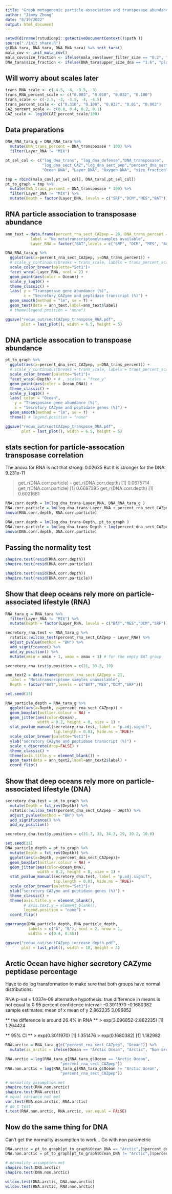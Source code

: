 ```yaml
---
title: "Graph metagenomic particle association and transposase abundance"
author: "Jimmy Zhong"
date: "8/19/2022"
output: html_document
---
```


```r
setwd(dirname(rstudioapi::getActiveDocumentContext()$path ))
source("./init_share.R")
g(DNA_tara, RNA_tara, DNA_RNA_tara) %=% init_tara()
mala_cov <- init_mala_cov()
mala_cov$size_fraction <- ifelse(mala_cov$lower_filter_size == "0.2", "planktonic", "particle")
DNA_tara$size_fraction <- ifelse(DNA_tara$upper_size_dna == "1.6", "planktonic", "particle")
```

## Will worry about scales later
```r
trans_RNA_scale <- c(-4.5, -4, -3.5, -3)
trans_RNA_percent_scale <- c("0.003", "0.010", "0.032", "0.100")
trans_scale <- c(-2.5, -3, -3.5, -4, -4.5)
trans_percent_scale <- c("0.316", "0.100", "0.032", "0.01", "0.003")
CAZ_percent_scale <- c(0.8, 0.4, 0.2, 0.1)
CAZ_scale <- log10(CAZ_percent_scale/100)
```

## Data preparations
```r
DNA_RNA_tara_g = DNA_RNA_tara %>%
  mutate(DNA_trans_percent = DNA_transposase * 100) %>%
  filter(Layer_RNA != "MIX")

pt_sel_col <- c("log_dna_trans", "log_dna_defense","DNA_transposase",
                "log_dna_sect_CAZ","log_dna_sect_pep","percent_dna_sect_CAZpep",
                "Ocean_DNA", "Layer_DNA", "Oxygen_DNA", "size_fraction")

tmp = rbind(mala_cov[,pt_sel_col], DNA_tara[,pt_sel_col])
pt_to_graph = tmp %>%
  mutate(DNA_trans_percent = DNA_transposase * 100) %>%
  filter(Layer_DNA != "MIX") %>%
  mutate(Depth = factor(Layer_DNA, levels = c("SRF","DCM","MES","BAT")))
```


## RNA particle association to transposase abundance
```r
ann_text = data.frame(percent_rna_sect_CAZpep = 20, DNA_trans_percent = 0.05,
           label = "No metatranscriptome\nsamples available",
           Layer_RNA = factor("BAT",levels = c("SRF", "DCM", "MES", "BAT")))

DNA_RNA_tara_g %>%
  ggplot(aes(x=percent_rna_sect_CAZpep, y=DNA_trans_percent)) +
  # scale_y_continuous(breaks = trans_scale, labels = trans_percent_scale) +
  scale_color_brewer(palette="Set1")+
  facet_wrap(~Layer_RNA, ncol = 2) +
  geom_point(aes(color = Ocean)) + 
  scale_y_log10() +
  theme_classic() +
  labs( y = "Transposase gene abundance (%)",
        x = "Secretory CAZyme and peptidase transcript (%)") +
  geom_smooth(method = "lm", se = T) +
  geom_text(data = ann_text,label=ann_text$label)
  # theme(legend.position = "none")

ggsave("redux_out/sectCAZpep_transpose_RNA.pdf",
       plot = last_plot(), width = 6.5, height = 5) 
```

## DNA particle assocation to transpoase abundance
```r
pt_to_graph %>%
  ggplot(aes(x=percent_dna_sect_CAZpep, y=DNA_trans_percent)) +
  # scale_y_continuous(breaks = trans_scale, labels = trans_percent_scale) +
  scale_color_brewer(palette="Set1")+
  facet_wrap(~Depth) + # , scales = "free_y"
  geom_point(aes(color = Ocean_DNA)) + 
  theme_classic() +
  scale_y_log10() +
  labs( color = "Ocean", 
    y = "Transposase gene abundance (%)",
    x = "Secretory CAZyme and peptidase genes (%)") +
  geom_smooth(method = "lm", se = T)  +
  theme() # legend.position = "none"

ggsave("redux_out/sectCAZpep_transpose_DNA.pdf",
       plot = last_plot(), width = 6.5, height = 5)
```

## stats section for particle-assocation transposase correlation

The anova for RNA is not that strong: 0.02635
But it is stronger for the DNA: 9.231e-11

> get_r(DNA.corr.particle) - get_r(DNA.corr.depth)
[1] 0.0675714
> get_r(DNA.corr.particle)
[1] 0.6697395
> get_r(DNA.corr.depth)
[1] 0.6021681

```r
RNA.corr.depth = lm(log_dna_trans~Layer_RNA, DNA_RNA_tara_g )
RNA.corr.particle = lm(log_dna_trans~Layer_RNA + percent_rna_sect_CAZpep, DNA_RNA_tara_g )
anova(RNA.corr.depth, RNA.corr.particle)

DNA.corr.depth = lm(log_dna_trans~Depth, pt_to_graph )
DNA.corr.particle = lm(log_dna_trans~Depth + log(percent_dna_sect_CAZpep), pt_to_graph )
anova(DNA.corr.depth, DNA.corr.particle)
```

## Passing the normality test
```r
shapiro.test(resid(RNA.corr.depth))
shapiro.test(resid(RNA.corr.particle))

shapiro.test(resid(DNA.corr.depth))
shapiro.test(resid(DNA.corr.particle))
```

## Show that deep oceans rely more on particle-associated lifestyle (RNA)
```r
RNA_tara_g = RNA_tara %>%
  filter(Layer_RNA != "MIX") %>%
  mutate(Depth = factor(Layer_RNA, levels = c("BAT","MES","DCM","SRF")))

secretory_rna.test <- RNA_tara_g %>%
  rstatix::wilcox_test(percent_rna_sect_CAZpep ~ Layer_RNA) %>%
  adjust_pvalue(method = "BH") %>%
  add_significance() %>%
  add_xy_position() %>%
  mutate(xmin = xmin + 1, xmax = xmax + 1) # for the empty BAT group

secretory_rna.test$y.position = c(31, 33.3, 10)

ann_text2 = data.frame(percent_rna_sect_CAZpep = 21,
  label = "Metatranscriptome samples unavailable",
  Depth = factor("BAT",levels = c("BAT","MES","DCM","SRF")))

set.seed(33)

RNA_particle_depth = RNA_tara_g %>%
  ggplot(aes(x=Depth, y=percent_rna_sect_CAZpep)) + 
  geom_boxplot(outlier.colour = NA) +
  geom_jitter(aes(color=Ocean),
              width = 0.2, height = 0, size = 1) +
  stat_pvalue_manual(secretory_rna.test, label = "p.adj.signif", 
                     tip.length = 0.01, hide.ns = TRUE)+ 
  scale_color_brewer(palette="Set1")+
  ylab("secretory CAZyme and peptidase transcript (%)") +
  scale_x_discrete(drop=FALSE) +
  theme_classic() + 
  theme(axis.title.y = element_blank()) +
  geom_text(data = ann_text2,label=ann_text2$label) +
  coord_flip()
```

## Show that deep oceans rely more on particle-associated lifestyle (DNA)
```r
secretory_dna.test = pt_to_graph %>%
  mutate(Depth = fct_rev(Depth)) %>% 
  rstatix::wilcox_test(percent_dna_sect_CAZpep ~ Depth) %>%
  adjust_pvalue(method = "BH") %>%
  add_significance() %>%
  add_xy_position()

secretory_dna.test$y.position = c(31.7, 33, 34.3, 29, 30.2, 10.0)

set.seed(33)
DNA_particle_depth = pt_to_graph %>%
  mutate(Depth = fct_rev(Depth)) %>% 
  ggplot(aes(x=Depth, y=percent_dna_sect_CAZpep))+ 
  geom_boxplot(outlier.colour = NA) +
  geom_jitter(aes(color=Ocean_DNA),
              width = 0.2, height = 0, size = 1) +
  stat_pvalue_manual(secretory_dna.test, label = "p.adj.signif", 
                     tip.length = 0.01, hide.ns = TRUE)+ 
  scale_color_brewer(palette="Set1")+
  ylab("secretory CAZyme and peptidase genes (%)") +
  theme_classic() + 
  theme(axis.title.y = element_blank(),
        # axis.text.y = element_blank(),
        legend.position = "none") +
  coord_flip()

ggarrange(DNA_particle_depth, RNA_particle_depth,
          labels = c("A", "B"), ncol = 2, nrow = 1,
          widths = c(0.4, 0.55))

ggsave("redux_out/sectCAZpep_increase_depth.pdf",
       plot = last_plot(), width = 10, height = 3)
```

## Arctic Ocean have higher secretory CAZyme peptidase percentage

Have to do log transformation to make sure that both groups have
normal distributions.

RNA p-val = 1.037e-09
alternative hypothesis: true difference in means is not equal to 0
95 percent confidence interval:
 -0.3011970 -0.1680382
sample estimates:
mean of x mean of y 
 2.862235  3.096852 
 
** the difference is around 26.4% in RNA **
> exp(3.096852-2.862235)
[1] 1.264424

** 95% CI ** 
> exp(0.3011970)
[1] 1.351476
> exp(0.1680382)
[1] 1.182982


```r
RNA.arctic = RNA_tara_g[c("percent_rna_sect_CAZpep", "Ocean")] %>%
  mutate(is_arctic = ifelse(Ocean == "Arctic Ocean", "Arctic", "Non-arctic"))

RNA.arctic = log(RNA_tara_g[RNA_tara_g$Ocean == "Arctic Ocean",
                        "percent_rna_sect_CAZpep"])
RNA.non.arctic = log(RNA_tara_g[RNA_tara_g$Ocean != "Arctic Ocean",
                        "percent_rna_sect_CAZpep"])

# normality assumption met
shapiro.test(RNA.non.arctic)
shapiro.test(RNA.arctic)
# equal variance not met
var.test(RNA.non.arctic, RNA.arctic)
# do t test
t.test(RNA.non.arctic, RNA.arctic, var.equal = FALSE)
```

## Now do the same thing for DNA

Can't get the normality assumption to work...
Go with non parametric

```r
DNA.arctic = pt_to_graph[pt_to_graph$Ocean_DNA == "Arctic",]$percent_dna_sect_CAZpep
DNA.non.arctic = pt_to_graph[pt_to_graph$Ocean_DNA != "Arctic",]$percent_dna_sect_CAZpep

# normality assumption met
shapiro.test(DNA.arctic)
shapiro.test(DNA.non.arctic)

wilcox.test(DNA.arctic, DNA.non.arctic)
wilcox.test(RNA.arctic, RNA.non.arctic)
```


